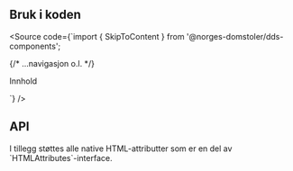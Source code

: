 
<Meta title="Design system/SkipToContent/API" component={SkipToContent} />

<ComponentLinkRow
  docsHref="https://design.domstol.no/987b33f71/p/206fdc-skiptocontent/b/11d1c4"
  figmaHref="https://www.figma.com/file/ewqSDmkgqDQ5PyOsRp4V5b/?node-id=4695%3A96825"
  githubHref="https://github.com/domstolene/designsystem/tree/master/components/src/components/SkipToContent"
/>

## Bruk i koden

<Source code={`import { SkipToContent } from '@norges-domstoler/dds-components';

<body>
  <SkipToContent {...args} href="#innhold" />

{/* ...navigasjon o.l. */}

  <Typography id="innhold">Innhold</Typography>
</body>`} />

## API

<ArgsTable story={PRIMARY_STORY} />
I tillegg støttes alle native HTML-attributter som er en del av `HTMLAttributes<HTMLAnchorElement>`-interface.

